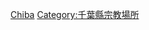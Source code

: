 {{commonscat|Temples in Chiba prefecture}}
{{日本行政區劃分類導航|佛寺}}
[[Category:日本各都道府縣佛寺|Chiba]]
[[Category:千葉縣宗教場所|Category:千葉縣宗教場所]]